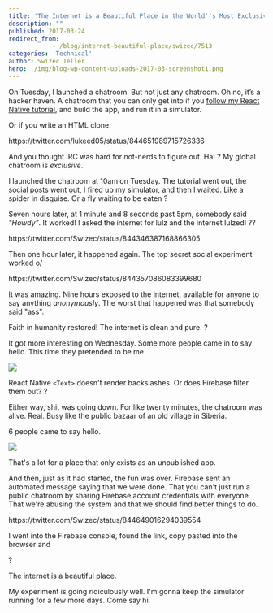 ```yaml
---
title: 'The Internet is a Beautiful Place in the World''s Most Exclusive Chatroom'
description: ""
published: 2017-03-24
redirect_from: 
            - /blog/internet-beautiful-place/swizec/7513
categories: 'Technical'
author: Swizec Teller
hero: ./img/blog-wp-content-uploads-2017-03-screenshot1.png
---
```

On Tuesday, I launched a chatroom. But not just any chatroom. Oh no, it’s a hacker haven. A chatroom that you can only get into if you [follow my React Native tutorial](http://school.shoutem.com/lectures/chat-app-firebase-redux-react-native/), and build the app, and run it in a simulator.



Or if you write an HTML clone.



https&#x3A;//twitter.com/lukeed05/status/844651989715726336



And you thought IRC was hard for not-nerds to figure out. Ha! ? My global chatroom is _exclusive_.



I launched the chatroom at 10am on Tuesday. The tutorial went out, the social posts went out, I fired up my simulator, and then I waited. Like a spider in disguise. Or a fly waiting to be eaten ?



Seven hours later, at 1 minute and 8 seconds past 5pm, somebody said _"Howdy"_. It worked! I asked the internet for lulz and the internet lulzed! ??



https&#x3A;//twitter.com/Swizec/status/844346387168866305



Then one hour later, it happened again. The top secret social experiment worked o/



https&#x3A;//twitter.com/Swizec/status/844357086083399680



It was amazing. Nine hours exposed to the internet, available for anyone to say anything _anonymously_. The worst that happened was that somebody said "ass".



Faith in humanity restored! The internet is clean and pure. ?



It got more interesting on Wednesday. Some more people came in to say hello. This time they pretended to be me.



![](./img/blog-wp-content-uploads-2017-03-screenshot1.png)



React Native `<Text>` doesn't render backslashes. Or does Firebase filter them out? ?



Either way, shit was going down. For like twenty minutes, the chatroom was alive. Real. Busy like the public bazaar of an old village in Siberia.



6 people came to say hello.



![](./img/blog-wp-content-uploads-2017-03-users-screenshot.png)



That's a lot for a place that only exists as an unpublished app.



And then, just as it had started, the fun was over. Firebase sent an automated message saying that we were done. That you can't just run a public chatroom by sharing Firebase account credentials with everyone. That we're abusing the system and that we should find better things to do.



https&#x3A;//twitter.com/Swizec/status/844649016294039554



I went into the Firebase console, found the link, copy pasted into the browser and





?



The internet is a beautiful place.



My experiment is going ridiculously well. I'm gonna keep the simulator running for a few more days. Come say hi.